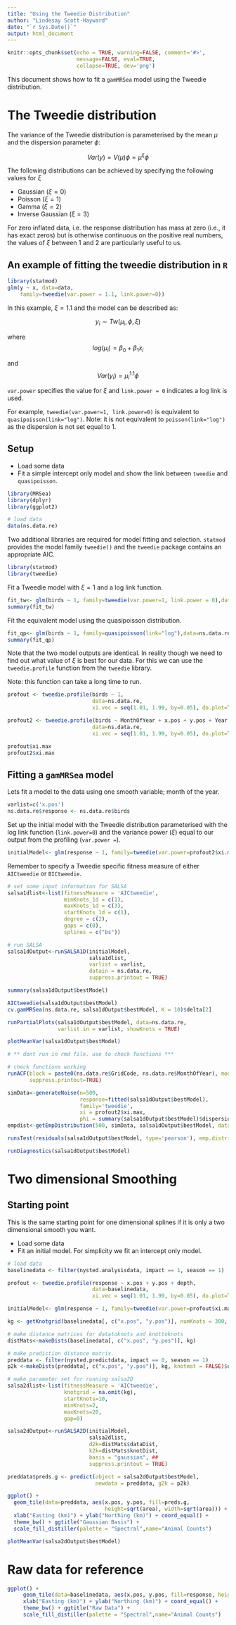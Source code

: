 ```yaml
---
title: "Using the Tweedie Distribution"
author: "Lindesay Scott-Hayward"
date: "`r Sys.Date()`"
output: html_document
---
```


```r
knitr::opts_chunk$set(echo = TRUE, warning=FALSE, comment='#>', 
                      message=FALSE, eval=TRUE,
                      collapse=TRUE, dev='png')
```

This document shows how to fit a `gamMRSea` model using the Tweedie distribution.

# The Tweedie distribution

The variance of the Tweedie distribution is parameterised by the mean $\mu$ and the dispersion parameter $\phi$:

$$Var(y) = V(\mu)\phi = \mu^\xi\phi$$

The following distributions can be achieved by specifying the following values for $\xi$ 

- Gaussian ($\xi = 0$)
- Poisson ($\xi = 1$)
- Gamma ($\xi = 2$)
- Inverse Gaussian ($\xi = 3$)

For zero inflated data, i.e. the response distribution has mass at zero (i.e., it has exact zeros) but is otherwise continuous on the positive real numbers, the values of $\xi$ between 1 and 2 are particularly useful to us. 

## An example of fitting the tweedie distribution in `R`

```r
library(statmod)
glm(y ~ x, data=data, 
    family=tweedie(var.power = 1.1, link.power=0))
```

In this example, $\xi = 1.1$ and the model can be described as:

$$y_i \sim Tw(\mu_{i}, \phi, \xi)$$

where $$log(\mu_i) = \beta_0 + \beta_1x_i$$


and $$ Var(y_i) = \mu_i^{1.1} \phi$$

`var.power` specifies the value for $\xi$ and `link.power = 0` indicates a log link is used.

For example, `tweedie(var.power=1, link.power=0)` is equivalent to `quasipoisson(link="log")`. Note: it is not equivalent to `poisson(link="log")` as the dispersion is not set equal to 1.


## Setup

- Load some data
- Fit a simple intercept only model and show the link between `tweedie` and `quasipoisson`.

```r
library(MRSea)
library(dplyr)
library(ggplot2)
```


```r
# load data
data(ns.data.re)
```


Two additional libraries are required for model fitting and selection. `statmod` provides the model family `tweedie()` and the `tweedie` package contains an appropriate AIC.

```r
library(statmod)
library(tweedie)
```

Fit a Tweedie model with $\xi = 1$ and a log link function.

```r
fit_tw<- glm(birds ~ 1, family=tweedie(var.power=1, link.power = 0),data=ns.data.re)
summary(fit_tw)
```

Fit the equivalent model using the quasipoisson distribution.

```r
fit_qp<- glm(birds ~ 1, family=quasipoisson(link="log"),data=ns.data.re)
summary(fit_qp)
```

Note that the two model outputs are identical. In reality though we need to find out what value of $\xi$ is best for our data.  For this we can use the `tweedie.profile` function from the `tweedie` library. 

Note: this function can take a long time to run. 

```r
profout <- tweedie.profile(birds ~ 1, 
                           data=ns.data.re,
                           xi.vec = seq(1.01, 1.99, by=0.05), do.plot=TRUE)
```

```r
profout2 <- tweedie.profile(birds ~ MonthOfYear + x.pos + y.pos + Year, 
                           data=ns.data.re,
                           xi.vec = seq(1.01, 1.99, by=0.05), do.plot=TRUE)
```

```r
profout$xi.max
profout2$xi.max
```

## Fitting a `gamMRSea` model

Lets fit a model to the data using one smooth variable; month of the year.

```r
varlist=c('x.pos')
ns.data.re$response <- ns.data.re$birds
```

Set up the initial model with the Tweedie distribution parameterised with the log link function (`link.power=0`) and the variance power ($\xi$) equal to our output from the profiling (`var.power = `).

```r
initialModel<- glm(response ~ 1, family=tweedie(var.power=profout2$xi.max, link.power = 0),data=ns.data.re)
```

Remember to specify a Tweedie specific fitness measure of either `AICtweedie` or `BICtweedie`.

```r
# set some input information for SALSA
salsa1dlist<-list(fitnessMeasure = 'AICtweedie', 
                  minKnots_1d = c(1), 
                  maxKnots_1d = c(3), 
                  startKnots_1d = c(1), 
                  degree = c(2),
                  gaps = c(0),
                  splines = c("bs"))
```


```r
# run SALSA
salsa1dOutput<-runSALSA1D(initialModel, 
                          salsa1dlist, 
                          varlist = varlist, 
                          datain = ns.data.re,
                          suppress.printout = TRUE)

```

```r
summary(salsa1dOutput$bestModel)
```

```r
AICtweedie(salsa1dOutput$bestModel)
cv.gamMRSea(ns.data.re, salsa1dOutput$bestModel, K = 10)$delta[2]
```


```r
runPartialPlots(salsa1dOutput$bestModel, data=ns.data.re, 
                varlist.in = varlist, showKnots = TRUE)
```

```r
plotMeanVar(salsa1dOutput$bestModel)
```

```r
# ** dont run in rmd file. use to check functions ***

# check functions working
runACF(block = paste0(ns.data.re$GridCode, ns.data.re$MonthOfYear), model = salsa1dOutput$bestModel,
       suppress.printout=TRUE)

simData<-generateNoise(n=500, 
                       response=fitted(salsa1dOutput$bestModel), 
                       family='tweedie', 
                       xi = profout2$xi.max, 
                       phi = summary(salsa1dOutput$bestModel)$dispersion)
empdist<-getEmpDistribution(500, simData, salsa1dOutput$bestModel, data=ns.data.re,dots=FALSE)

runsTest(residuals(salsa1dOutput$bestModel, type='pearson'), emp.distribution=empdist)

runDiagnostics(salsa1dOutput$bestModel)
```




# Two dimensional Smoothing

## Starting point

This is the same starting point for one dimensional splines if it is only a two dimensional smooth you want. 

- Load some data
- Fit an initial model.  For simplicity we fit an intercept only model.

```r
# load data
baselinedata <- filter(nysted.analysisdata, impact == 1, season == 1)
```

```r
profout <- tweedie.profile(response ~ x.pos + y.pos + depth, 
                           data=baselinedata,
                           xi.vec = seq(1.01, 1.99, by=0.05), do.plot=TRUE)
```

```r
initialModel<- glm(response ~ 1, family=tweedie(var.power=profout$xi.max, link.power = 0),data=baselinedata)
```


```r
kg <- getKnotgrid(baselinedata[, c("x.pos", "y.pos")], numKnots = 300, plot = FALSE)
```

```r
# make distance matrices for datatoknots and knottoknots
distMats<-makeDists(baselinedata[, c("x.pos", "y.pos")], kg)
```

```r
# make prediction distance matrix. 
preddata <- filter(nysted.predictdata, impact == 0, season == 1)
p2k <-makeDists(preddata[, c("x.pos", "y.pos")], kg, knotmat = FALSE)$dataDist
```



```r
# make parameter set for running salsa2D
salsa2dlist<-list(fitnessMeasure = 'AICtweedie', 
                  knotgrid = na.omit(kg),
                  startKnots=10, 
                  minKnots=2, 
                  maxKnots=20, 
                  gap=0)
```

```r
salsa2dOutput<-runSALSA2D(initialModel,
                          salsa2dlist, 
                          d2k=distMats$dataDist,
                          k2k=distMats$knotDist,
                          basis = "gaussian", ##
                          suppress.printout = TRUE)

```

```r
preddata$preds.g <- predict(object = salsa2dOutput$bestModel, 
                            newdata = preddata, g2k = p2k)

ggplot() +
  geom_tile(data=preddata, aes(x.pos, y.pos, fill=preds.g, 
                               height=sqrt(area), width=sqrt(area))) + 
  xlab("Easting (km)") + ylab("Northing (km)") + coord_equal() +
  theme_bw() + ggtitle("Gaussian Basis") +
  scale_fill_distiller(palette = "Spectral",name="Animal Counts")
```

```r
plotMeanVar(salsa2dOutput$bestModel)
```

# Raw data for reference

```r
ggplot() +
     geom_tile(data=baselinedata, aes(x.pos, y.pos, fill=response, height=sqrt(area), width=sqrt(area))) + 
     xlab("Easting (km)") + ylab("Northing (km)") + coord_equal() +
     theme_bw() + ggtitle("Raw Data") +
     scale_fill_distiller(palette = "Spectral",name="Animal Counts")
```

